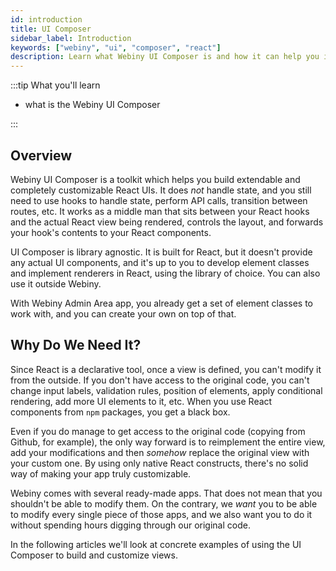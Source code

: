 ```yaml
---
id: introduction
title: UI Composer
sidebar_label: Introduction
keywords: ["webiny", "ui", "composer", "react"]
description: Learn what Webiny UI Composer is and how it can help you in your project development.
---
```



:::tip What you'll learn

- what is the Webiny UI Composer

:::

## Overview

Webiny UI Composer is a toolkit which helps you build extendable and completely customizable React UIs. It does _not_ handle state, and you still need to use hooks to handle state, perform API calls, transition between routes, etc. It works as a middle man that sits between your React hooks and the actual React view being rendered, controls the layout, and forwards your hook's contents to your React components.

UI Composer is library agnostic. It is built for React, but it doesn't provide any actual UI components, and it's up to you to develop element classes and implement renderers in React, using the library of choice. You can also use it outside Webiny.

With Webiny Admin Area app, you already get a set of element classes to work with, and you can create your own on top of that.

## Why Do We Need It?

Since React is a declarative tool, once a view is defined, you can't modify it from the outside. If you don't have access to the original code, you can't change input labels, validation rules, position of elements, apply conditional rendering, add more UI elements to it, etc. When you use React components from `npm` packages, you get a black box.

Even if you do manage to get access to the original code (copying from Github, for example), the only way forward is to reimplement the entire view, add your modifications and then _somehow_ replace the original view with your custom one. By using only native React constructs, there's no solid way of making your app truly customizable.

Webiny comes with several ready-made apps. That does not mean that you shouldn't be able to modify them. On the contrary, we _want_ you to be able to modify every single piece of those apps, and we also want you to do it without spending hours digging through our original code.

In the following articles we'll look at concrete examples of using the UI Composer to build and customize views.
